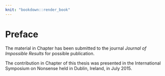 ```yaml
---
knit: "bookdown::render_book"
---
```


# Preface {-}

The material in Chapter \ref{ch:intro} has been submitted to the journal *Journal of Impossible Results* for possible publication.

The contribution in Chapter \ref{ch:litreview} of this thesis was presented in the International Symposium on Nonsense held in Dublin, Ireland, in July 2015.

<!-- 
The following line is required to Create table of content. Do not remove
-->
\newpage
\setstretch{1.2}\sf\tighttoc\doublespacing
<!-- 
The following line is required to re-set page numbering after preliminary material. Do not remove
-->
\clearpage\pagenumbering{arabic}\setcounter{page}{0}
